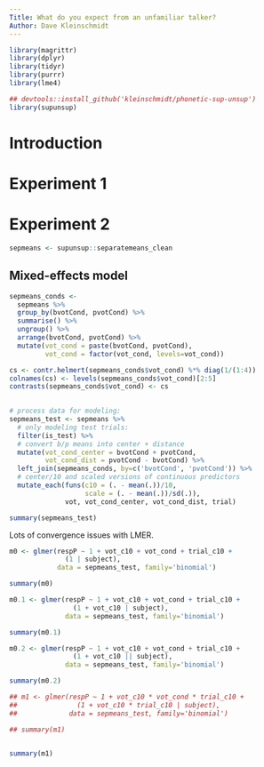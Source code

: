 ```yaml
---
Title: What do you expect from an unfamiliar talker?
Author: Dave Kleinschmidt
---
```


```r

library(magrittr)
library(dplyr)
library(tidyr)
library(purrr)
library(lme4)

## devtools::install_github('kleinschmidt/phonetic-sup-unsup')
library(supunsup)

```

# Introduction

# Experiment 1

# Experiment 2

```r

sepmeans <- supunsup::separatemeans_clean

```

## Mixed-effects model

```r

sepmeans_conds <-
  sepmeans %>%
  group_by(bvotCond, pvotCond) %>%
  summarise() %>%
  ungroup() %>%
  arrange(bvotCond, pvotCond) %>%
  mutate(vot_cond = paste(bvotCond, pvotCond),
         vot_cond = factor(vot_cond, levels=vot_cond))

cs <- contr.helmert(sepmeans_conds$vot_cond) %*% diag(1/(1:4))
colnames(cs) <- levels(sepmeans_conds$vot_cond)[2:5]
contrasts(sepmeans_conds$vot_cond) <- cs
  

# process data for modeling:
sepmeans_test <- sepmeans %>%
  # only modeling test trials:
  filter(is_test) %>%
  # convert b/p means into center + distance
  mutate(vot_cond_center = bvotCond + pvotCond,
         vot_cond_dist = pvotCond - bvotCond) %>%
  left_join(sepmeans_conds, by=c('bvotCond', 'pvotCond')) %>%
  # center/10 and scaled versions of continuous predictors
  mutate_each(funs(c10 = (. - mean(.))/10,
                   scale = (. - mean(.))/sd(.)),
              vot, vot_cond_center, vot_cond_dist, trial)

summary(sepmeans_test)

```

Lots of convergence issues with LMER.

```r



m0 <- glmer(respP ~ 1 + vot_c10 + vot_cond + trial_c10 +
              (1 | subject),
            data = sepmeans_test, family='binomial')

summary(m0)

m0.1 <- glmer(respP ~ 1 + vot_c10 + vot_cond + trial_c10 +
                (1 + vot_c10 | subject),
              data = sepmeans_test, family='binomial')

summary(m0.1)

m0.2 <- glmer(respP ~ 1 + vot_c10 + vot_cond + trial_c10 +
                (1 + vot_c10 || subject),
              data = sepmeans_test, family='binomial')

summary(m0.2)

## m1 <- glmer(respP ~ 1 + vot_c10 * vot_cond * trial_c10 +
##               (1 + vot_c10 * trial_c10 | subject),
##             data = sepmeans_test, family='binomial')

## summary(m1)


summary(m1)

```
